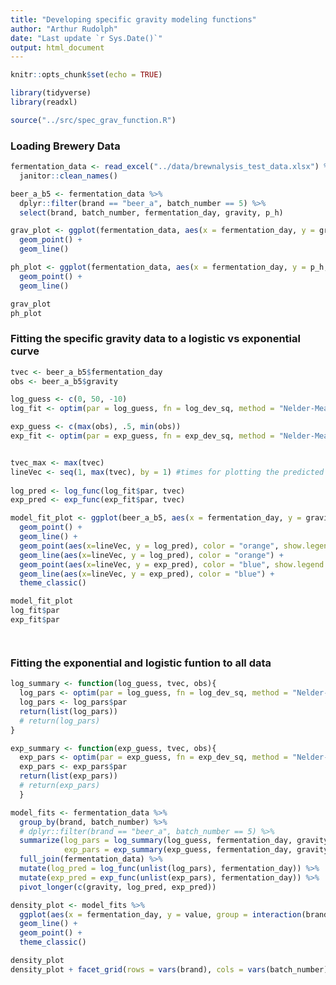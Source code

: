 ```yaml
---
title: "Developing specific gravity modeling functions"
author: "Arthur Rudolph"
date: "Last update `r Sys.Date()`"
output: html_document
---
```


```r
knitr::opts_chunk$set(echo = TRUE)

library(tidyverse)
library(readxl)

source("../src/spec_grav_function.R")
```

### Loading Brewery Data

```r
fermentation_data <- read_excel("../data/brewnalysis_test_data.xlsx") %>%
  janitor::clean_names()

beer_a_b5 <- fermentation_data %>%
  dplyr::filter(brand == "beer_a", batch_number == 5) %>%
  select(brand, batch_number, fermentation_day, gravity, p_h)

grav_plot <- ggplot(fermentation_data, aes(x = fermentation_day, y = gravity, color = brand, shape = factor(batch_number))) +
  geom_point() +
  geom_line()

ph_plot <- ggplot(fermentation_data, aes(x = fermentation_day, y = p_h, color = brand, shape = factor(batch_number))) +
  geom_point() +
  geom_line()

grav_plot
ph_plot

```

### Fitting the specific gravity data to a logistic vs exponential curve

```r
tvec <- beer_a_b5$fermentation_day
obs <- beer_a_b5$gravity

log_guess <- c(0, 50, -10) 
log_fit <- optim(par = log_guess, fn = log_dev_sq, method = "Nelder-Mead", tvec = tvec, obs = obs)

exp_guess <- c(max(obs), .5, min(obs))
exp_fit <- optim(par = exp_guess, fn = exp_dev_sq, method = "Nelder-Mead", tvec = tvec, obs = obs)


tvec_max <- max(tvec)
lineVec <- seq(1, max(tvec), by = 1) #times for plotting the predicted values
  
log_pred <- log_func(log_fit$par, tvec)
exp_pred <- exp_func(exp_fit$par, tvec)

model_fit_plot <- ggplot(beer_a_b5, aes(x = fermentation_day, y = gravity)) +
  geom_point() +
  geom_line() +
  geom_point(aes(x=lineVec, y = log_pred), color = "orange", show.legend = TRUE) +
  geom_line(aes(x=lineVec, y = log_pred), color = "orange") +
  geom_point(aes(x=lineVec, y = exp_pred), color = "blue", show.legend = TRUE) +
  geom_line(aes(x=lineVec, y = exp_pred), color = "blue") +
  theme_classic()

model_fit_plot
log_fit$par
exp_fit$par




```
### Fitting the exponential and logistic funtion to all data

```r
log_summary <- function(log_guess, tvec, obs){
  log_pars <- optim(par = log_guess, fn = log_dev_sq, method = "Nelder-Mead", tvec = tvec, obs = obs)
  log_pars <- log_pars$par
  return(list(log_pars))
  # return(log_pars)
}

exp_summary <- function(exp_guess, tvec, obs){
  exp_pars <- optim(par = exp_guess, fn = exp_dev_sq, method = "Nelder-Mead", tvec = tvec, obs = obs)
  exp_pars <- exp_pars$par
  return(list(exp_pars))
  # return(exp_pars)
  }

model_fits <- fermentation_data %>%
  group_by(brand, batch_number) %>%
  # dplyr::filter(brand == "beer_a", batch_number == 5) %>%
  summarize(log_pars = log_summary(log_guess, fermentation_day, gravity),
            exp_pars = exp_summary(exp_guess, fermentation_day, gravity)) %>%
  full_join(fermentation_data) %>%
  mutate(log_pred = log_func(unlist(log_pars), fermentation_day)) %>%
  mutate(exp_pred = exp_func(unlist(exp_pars), fermentation_day)) %>%
  pivot_longer(c(gravity, log_pred, exp_pred))

density_plot <- model_fits %>% 
  ggplot(aes(x = fermentation_day, y = value, group = interaction(brand, batch_number, name), color = name)) +
  geom_line() +
  geom_point() +
  theme_classic()

density_plot
density_plot + facet_grid(rows = vars(brand), cols = vars(batch_number))

```

